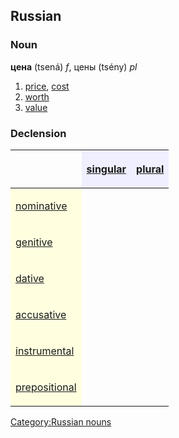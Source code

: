 ==Russian==
[[Category:Russian nouns]]
===Noun===
'''цена''' (tsená) ''f'', цены (tsény) ''pl''

# [[price]], [[cost]]
# [[worth]]
# [[value]]

===Declension===
{| border="1" cellpadding="4" cellspacing="0"
!
! style="background-color: #EFEFFF" align="center"|[[singular]]
! style="background-color: #EFEFFF" align="center"|[[plural]]
|-
! style="background-color: #FFFFE0" align="left"|[[nominative case|nominative]]
| align="center"|{{Unicode|цена́}}
| align="center"|{{Unicode|це́ны}}
|-
! style="background-color: #FFFFE0" align="left"|[[genitive case|genitive]]
| align="center"|{{Unicode|цены́}}
| align="center"|{{Unicode|цен}}
|-
! style="background-color: #FFFFE0" align="left"|[[dative case|dative]]
| align="center"|{{Unicode|цене́}}
| align="center"|{{Unicode|це́нам}}
|-
! style="background-color: #FFFFE0" align="left"|[[accusative case|accusative]]
| align="center"|{{Unicode|це́ну}}
| align="center"|{{Unicode|це́ны}}
|-
! style="background-color: #FFFFE0" align="left"|[[instrumental case|instrumental]]
| align="center"|{{Unicode|цено́й, -о́ю}}
| align="center"|{{Unicode|це́нами}}
|-
! style="background-color: #FFFFE0" align="left"|[[prepositional case|prepositional]]
| align="center"|{{Unicode|о цене́}}
| align="center"|{{Unicode|о це́нах}}
|}